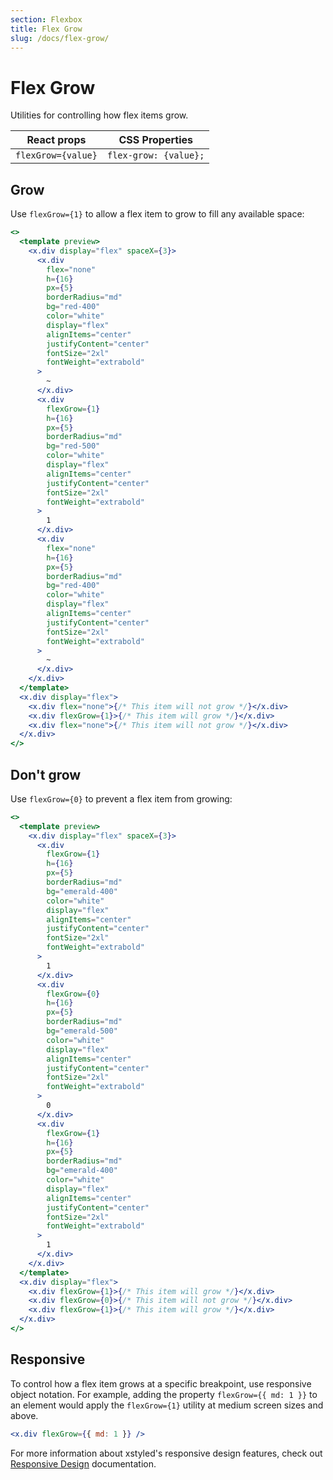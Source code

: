 ```yaml
---
section: Flexbox
title: Flex Grow
slug: /docs/flex-grow/
---
```


# Flex Grow

Utilities for controlling how flex items grow.

<carbon-ad />

| React props        | CSS Properties        |
| ------------------ | --------------------- |
| `flexGrow={value}` | `flex-grow: {value};` |

## Grow

Use `flexGrow={1}` to allow a flex item to grow to fill any available space:

```jsx preview color=red
<>
  <template preview>
    <x.div display="flex" spaceX={3}>
      <x.div
        flex="none"
        h={16}
        px={5}
        borderRadius="md"
        bg="red-400"
        color="white"
        display="flex"
        alignItems="center"
        justifyContent="center"
        fontSize="2xl"
        fontWeight="extrabold"
      >
        ~
      </x.div>
      <x.div
        flexGrow={1}
        h={16}
        px={5}
        borderRadius="md"
        bg="red-500"
        color="white"
        display="flex"
        alignItems="center"
        justifyContent="center"
        fontSize="2xl"
        fontWeight="extrabold"
      >
        1
      </x.div>
      <x.div
        flex="none"
        h={16}
        px={5}
        borderRadius="md"
        bg="red-400"
        color="white"
        display="flex"
        alignItems="center"
        justifyContent="center"
        fontSize="2xl"
        fontWeight="extrabold"
      >
        ~
      </x.div>
    </x.div>
  </template>
  <x.div display="flex">
    <x.div flex="none">{/* This item will not grow */}</x.div>
    <x.div flexGrow={1}>{/* This item will grow */}</x.div>
    <x.div flex="none">{/* This item will not grow */}</x.div>
  </x.div>
</>
```

## Don't grow

Use `flexGrow={0}` to prevent a flex item from growing:

```jsx preview color=emerald
<>
  <template preview>
    <x.div display="flex" spaceX={3}>
      <x.div
        flexGrow={1}
        h={16}
        px={5}
        borderRadius="md"
        bg="emerald-400"
        color="white"
        display="flex"
        alignItems="center"
        justifyContent="center"
        fontSize="2xl"
        fontWeight="extrabold"
      >
        1
      </x.div>
      <x.div
        flexGrow={0}
        h={16}
        px={5}
        borderRadius="md"
        bg="emerald-500"
        color="white"
        display="flex"
        alignItems="center"
        justifyContent="center"
        fontSize="2xl"
        fontWeight="extrabold"
      >
        0
      </x.div>
      <x.div
        flexGrow={1}
        h={16}
        px={5}
        borderRadius="md"
        bg="emerald-400"
        color="white"
        display="flex"
        alignItems="center"
        justifyContent="center"
        fontSize="2xl"
        fontWeight="extrabold"
      >
        1
      </x.div>
    </x.div>
  </template>
  <x.div display="flex">
    <x.div flexGrow={1}>{/* This item will grow */}</x.div>
    <x.div flexGrow={0}>{/* This item will not grow */}</x.div>
    <x.div flexGrow={1}>{/* This item will grow */}</x.div>
  </x.div>
</>
```

## Responsive

To control how a flex item grows at a specific breakpoint, use responsive object notation. For example, adding the property `flexGrow={{ md: 1 }}` to an element would apply the `flexGrow={1}` utility at medium screen sizes and above.

```jsx
<x.div flexGrow={{ md: 1 }} />
```

For more information about xstyled's responsive design features, check out [Responsive Design](/docs/responsive-design/) documentation.
